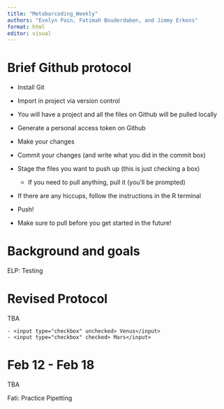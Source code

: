 ```yaml
---
title: "Metabarcoding_Weekly"
authors: "Evelyn Pain, Fatimah Bouderdaben, and Jimmy Erkens"
format: html
editor: visual
---
```


# Brief Github protocol

-   Install Git

-   Import in project via version control

-   You will have a project and all the files on Github will be pulled locally

-   Generate a personal access token on Github

-   Make your changes

-   Commit your changes (and write what you did in the commit box)

-   Stage the files you want to push up (this is just checking a box)

    -   If you need to pull anything, pull it (you'll be prompted)

-   If there are any hiccups, follow the instructions in the R terminal

-   Push!

-   Make sure to pull before you get started in the future!

# Background and goals

ELP: Testing

# Revised Protocol

TBA

```         
- <input type="checkbox" unchecked> Venus</input>
- <input type="checkbox" checked> Mars</input>
```

# Feb 12 - Feb 18

TBA

Fati: Practice Pipetting
